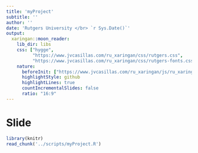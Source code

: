 ```yaml
---
title: 'myProject'
subtitle: ''
author: ''
date: 'Rutgers University </br> `r Sys.Date()`'
output: 
  xaringan::moon_reader:
    lib_dir: libs
    css: ["hygge", 
          "https://www.jvcasillas.com/ru_xaringan/css/rutgers.css", 
          "https://www.jvcasillas.com/ru_xaringan/css/rutgers-fonts.css"]
    nature:
      beforeInit: ["https://www.jvcasillas.com/ru_xaringan/js/ru_xaringan.js"]
      highlightStyle: github
      highlightLines: true
      countIncrementalSlides: false
      ratio: "16:9"
---
```


# Slide

```r
library(knitr)
read_chunk('../scripts/myProject.R')
```

```r
```
